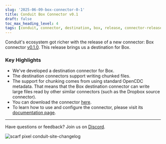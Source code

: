 ```yaml
---
slug: '2025-06-09-box-connector-0-1'
title: Conduit Box Connector v0.1
draft: false
toc_max_heading_level: 4
tags: [conduit, connector, destination, box, release, connector-release]
---
```


Conduit's ecosystem got richer with the release of a new connector: Box
connector [v0.1.0](https://github.com/conduitio-labs/conduit-connector-box/releases/tag/v0.1.0). This release brings us a destination for Box.

<!--truncate-->

### Key Highlights

- We've developed a destination connector for Box.
- The destination connectors support writing chunked files. 
- The support for chunking comes from using standard OpenCDC metadata. That
  means that the Box destination connector can write large files read by other
  similar connectors (such as the Dropbox source connector).
- You can download the
  connector [here](https://github.com/conduitio-labs/conduit-connector-box/releases/tag/v0.1.1).
- To learn how to use and configure the connector, please visit
  its [documentation page](/docs/using/connectors/list/box).

---

Have questions or feedback? Join us on [Discord](https://discord.meroxa.com/).

![scarf pixel conduit-site-changelog](https://static.scarf.sh/a.png?x-pxid=b43cda70-9a98-4938-8857-471cc05e99c5)
